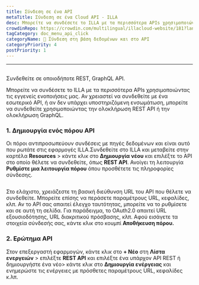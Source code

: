 ```yaml
---
title: Σύνδεση σε ένα API
metaTitle: Σύνδεση σε ένα Cloud API - ILLA
desc: Μπορείτε να συνδέσετε το ILLA με τα περισσότερα APIs χρησιμοποιώντας τις εγγενείς ενοποιήσεις μας. Η ILLA μπορεί να συνδεθεί σε οποιοδήποτε REST, GraphQL API
crowdinRepo: https://crowdin.com/multilingual/illacloud-website/181?languages=el&filter=basic&value=0
tagCategory: doc_menu_api_click
categoryName: 📲 Σύνδεση στη βάση δεδομένων και στο API
categoryPriority: 4
postPriority: 1
---
```


* * *

## <h2 hidden>Συνδεθείτε σε ένα API</h2>

Συνδεθείτε σε οποιοδήποτε REST, GraphQL API.

Μπορείτε να συνδέσετε το ILLA με τα περισσότερα APIs χρησιμοποιώντας τις εγγενείς ενοποιήσεις μας. Αν χρειαστεί να συνδεθείτε με ένα εσωτερικό API, ή αν δεν υπάρχει υποστηριζόμενη ενσωμάτωση, μπορείτε να συνδεθείτε χρησιμοποιώντας την ολοκλήρωση REST API ή την ολοκλήρωση GraphQL.

### 1.  Δημιουργία ενός πόρου API

Οι πόροι αντιπροσωπεύουν συνδέσεις με πηγές δεδομένων και είναι αυτό που ρωτάτε στις εφαρμογές ILLA.Συνδεθείτε στο ILLA και μεταβείτε στην καρτέλα **Resources** > κάντε κλικ στο **Δημιουργία νέου** και επιλέξτε το API στο οποίο θέλετε να συνδεθείτε, όπως **REST API**. Ανοίγει τη λειτουργία **Ρυθμίστε μια λειτουργία πόρου** όπου προσθέτετε τις πληροφορίες σύνδεσης.

<img
  src='https://cdn.illacloud.com/official-website/img/docs/connect/connect-api/config.png'
  alt=""
/>

Στο ελάχιστο, χρειάζεστε τη βασική διεύθυνση URL του API που θέλετε να συνδεθείτε. Μπορείτε επίσης να περάσετε παραμέτρους URL, κεφαλίδες, κλπ. Αν το API σας απαιτεί έλεγχο ταυτότητας, μπορείτε να το ρυθμίσετε και σε αυτή τη σελίδα. Για παράδειγμα, το OAuth2.0 απαιτεί URL εξουσιοδότησης, URL διακριτικού πρόσβασης, κλπ. Αφού εισάγετε τα στοιχεία σύνδεσής σας, κάντε κλικ στο κουμπί **Αποθήκευση πόρου.**

### 2.  Ερώτημα API

Στον επεξεργαστή εφαρμογών, κάντε κλικ στο **+ Νέο** στη **Λίστα ενεργειών** > επιλέξτε **REST API** και επιλέξτε ένα υπάρχον API REST ή δημιουργήστε ένα νέο> κάντε κλικ στο **Δημιουργία ενέργειας** και ενημερώστε τις ενέργειες με πρόσθετες παραμέτρους URL, κεφαλίδες κ.λπ.

<img
  src='https://cdn.illacloud.com/official-website/img/docs/connect/connect-api/action.png'
  alt=""
/>
